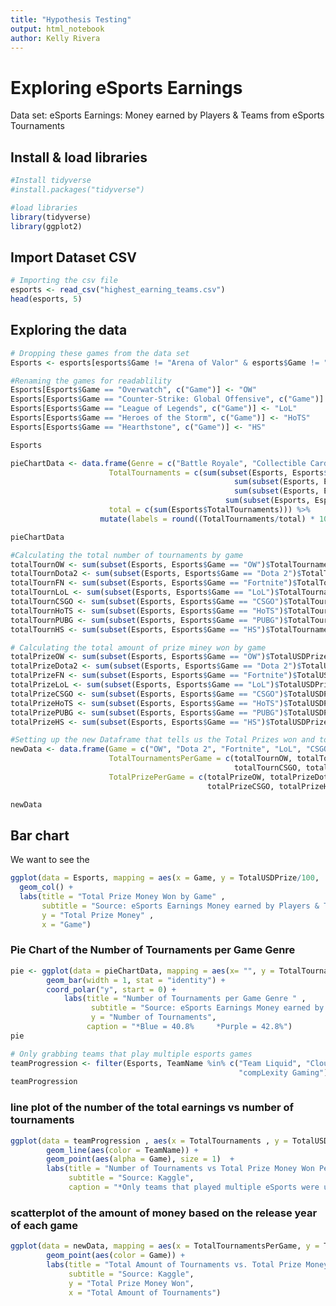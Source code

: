 ---
title: "Hypothesis Testing"
output: html_notebook
author: Kelly Rivera
---

# Exploring eSports Earnings

Data set: eSports Earnings: Money earned by Players & Teams from eSports Tournaments

## Install & load libraries
```{r}
#Install tidyverse
#install.packages("tidyverse")

#load libraries
library(tidyverse)
library(ggplot2)
```


## Import Dataset CSV
```{r}
# Importing the csv file
esports <- read_csv("highest_earning_teams.csv")
head(esports, 5)
```

## Exploring the data
```{r}
# Dropping these games from the data set 
Esports <- esports[esports$Game != "Arena of Valor" & esports$Game != "Starcraft II", ] 

#Renaming the games for readablility
Esports[Esports$Game == "Overwatch", c("Game")] <- "OW"
Esports[Esports$Game == "Counter-Strike: Global Offensive", c("Game")] <- "CSGO"
Esports[Esports$Game == "League of Legends", c("Game")] <- "LoL"
Esports[Esports$Game == "Heroes of the Storm", c("Game")] <- "HoTS" 
Esports[Esports$Game == "Hearthstone", c("Game")] <- "HS" 

Esports
```
```{r}
pieChartData <- data.frame(Genre = c("Battle Royale", "Collectible Card Game", "First-Person Shooter", "Multiplayer Online Battle Arena"),
                      TotalTournaments = c(sum(subset(Esports, Esports$Genre == "Battle Royale")$TotalTournaments), 
                                                  sum(subset(Esports, Esports$Genre == "Collectible Card Game")$TotalTournaments), 
                                                  sum(subset(Esports, Esports$Genre == "First-Person Shooter")$TotalTournaments),
                                                sum(subset(Esports, Esports$Genre == "Multiplayer Online Battle Arena")$TotalTournaments)),
                      total = c(sum(Esports$TotalTournaments))) %>%
                    mutate(labels = round((TotalTournaments/total) * 100, 1))

pieChartData

```


```{r}
#Calculating the total number of tournaments by game
totalTournOW <- sum(subset(Esports, Esports$Game == "OW")$TotalTournaments)
totalTournDota2 <- sum(subset(Esports, Esports$Game == "Dota 2")$TotalTournaments)
totalTournFN <- sum(subset(Esports, Esports$Game == "Fortnite")$TotalTournaments)
totalTournLoL <- sum(subset(Esports, Esports$Game == "LoL")$TotalTournaments)
totalTournCSGO <- sum(subset(Esports, Esports$Game == "CSGO")$TotalTournaments)
totalTournHoTS <- sum(subset(Esports, Esports$Game == "HoTS")$TotalTournaments)
totalTournPUBG <- sum(subset(Esports, Esports$Game == "PUBG")$TotalTournaments)
totalTournHS <- sum(subset(Esports, Esports$Game == "HS")$TotalTournaments)

# Calculating the total amount of prize miney won by game
totalPrizeOW <- sum(subset(Esports, Esports$Game == "OW")$TotalUSDPrize)
totalPrizeDota2 <- sum(subset(Esports, Esports$Game == "Dota 2")$TotalUSDPrize)
totalPrizeFN <- sum(subset(Esports, Esports$Game == "Fortnite")$TotalUSDPrize)
totalPrizeLoL <- sum(subset(Esports, Esports$Game == "LoL")$TotalUSDPrize)
totalPrizeCSGO <- sum(subset(Esports, Esports$Game == "CSGO")$TotalUSDPrize)
totalPrizeHoTS <- sum(subset(Esports, Esports$Game == "HoTS")$TotalUSDPrize)
totalPrizePUBG <- sum(subset(Esports, Esports$Game == "PUBG")$TotalUSDPrize)
totalPrizeHS <- sum(subset(Esports, Esports$Game == "HS")$TotalUSDPrize)

```


```{r}
#Setting up the new Dataframe that tells us the Total Prizes won and total tournaments by game
newData <- data.frame(Game = c("OW", "Dota 2", "Fortnite", "LoL", "CSGO", "HoTS", "PUBG", "HS"),
                      TotalTournamentsPerGame = c(totalTournOW, totalTournDota2, totalTournFN, totalTournLoL,
                                                  totalTournCSGO, totalTournHoTS, totalTournPUBG, totalTournHS), 
                      TotalPrizePerGame = c(totalPrizeOW, totalPrizeDota2, totalPrizeFN, totalPrizeLoL,
                                            totalPrizeCSGO, totalPrizeHoTS, totalPrizePUBG, totalPrizeHS))

newData
```


## Bar chart 
We want to see the 
```{r}
ggplot(data = Esports, mapping = aes(x = Game, y = TotalUSDPrize/100,  fill = Genre)) + 
  geom_col() +
  labs(title = "Total Prize Money Won by Game" ,
       subtitle = "Source: eSports Earnings Money earned by Players & Teams from eSports Tournaments" ,
       y = "Total Prize Money" ,
       x = "Game")
```


### Pie Chart of the Number of Tournaments per Game Genre 
```{r}
pie <- ggplot(data = pieChartData, mapping = aes(x= "", y = TotalTournaments, fill=Genre)) +
        geom_bar(width = 1, stat = "identity") +
        coord_polar("y", start = 0) +
            labs(title = "Number of Tournaments per Game Genre " ,
                  subtitle = "Source: eSports Earnings Money earned by Players & Teams from eSports Tournaments",
                  y = "Number of Tournaments",
                 caption = "*Blue = 40.8%     *Purple = 42.8%")
pie
```


```{r}
# Only grabbing teams that play multiple esports games
teamProgression <- filter(Esports, TeamName %in% c("Team Liquid", "Cloud9", "MVP", "Fnatic", 
                                                   "compLexity Gaming"))
teamProgression
```




### line plot of the number of the total earnings vs number of tournaments
```{r}
ggplot(data = teamProgression , aes(x = TotalTournaments , y = TotalUSDPrize/100)) +
        geom_line(aes(color = TeamName)) +
        geom_point(aes(alpha = Game), size = 1)  +
        labs(title = "Number of Tournaments vs Total Prize Money Won Per Game" ,
             subtitle = "Source: Kaggle",
             caption = "*Only teams that played multiple eSports were used in this analysis" )

```




### scatterplot of the amount of money based on the release year of each game

```{r}
ggplot(data = newData, mapping = aes(x = TotalTournamentsPerGame, y = TotalPrizePerGame/100)) +
        geom_point(aes(color = Game)) +
        labs(title = "Total Amount of Tournaments vs. Total Prize Money Won" ,
             subtitle = "Source: Kaggle",
             y = "Total Prize Money Won",
             x = "Total Amount of Tournaments")
```







